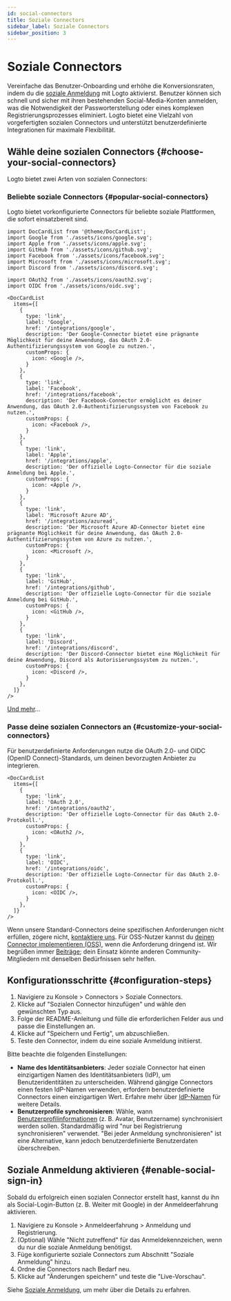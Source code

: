 ```yaml
---
id: social-connectors
title: Soziale Connectors
sidebar_label: Soziale Connectors
sidebar_position: 3
---
```


# Soziale Connectors

Vereinfache das Benutzer-Onboarding und erhöhe die Konversionsraten, indem du die [soziale Anmeldung](/end-user-flows/sign-up-and-sign-in/social-sign-in) mit Logto aktivierst. Benutzer können sich schnell und sicher mit ihren bestehenden Social-Media-Konten anmelden, was die Notwendigkeit der Passworterstellung oder eines komplexen Registrierungsprozesses eliminiert. Logto bietet eine Vielzahl von vorgefertigten sozialen Connectors und unterstützt benutzerdefinierte Integrationen für maximale Flexibilität.

## Wähle deine sozialen Connectors \{#choose-your-social-connectors}

Logto bietet zwei Arten von sozialen Connectors:

### Beliebte soziale Connectors \{#popular-social-connectors}

Logto bietet vorkonfigurierte Connectors für beliebte soziale Plattformen, die sofort einsatzbereit sind.

```mdx-code-block
import DocCardList from '@theme/DocCardList';
import Google from './assets/icons/google.svg';
import Apple from './assets/icons/apple.svg';
import GitHub from './assets/icons/github.svg';
import Facebook from './assets/icons/facebook.svg';
import Microsoft from './assets/icons/microsoft.svg';
import Discord from './assets/icons/discord.svg';

import OAuth2 from './assets/icons/oauth2.svg';
import OIDC from './assets/icons/oidc.svg';

<DocCardList
  items={[
    {
      type: 'link',
      label: 'Google',
      href: '/integrations/google',
      description: 'Der Google-Connector bietet eine prägnante Möglichkeit für deine Anwendung, das OAuth 2.0-Authentifizierungssystem von Google zu nutzen.',
      customProps: {
        icon: <Google />,
      }
    },
    {
      type: 'link',
      label: 'Facebook',
      href: '/integrations/facebook',
      description: 'Der Facebook-Connector ermöglicht es deiner Anwendung, das OAuth 2.0-Authentifizierungssystem von Facebook zu nutzen.',
      customProps: {
        icon: <Facebook />,
      }
    },
    {
      type: 'link',
      label: 'Apple',
      href: '/integrations/apple',
      description: 'Der offizielle Logto-Connector für die soziale Anmeldung bei Apple.',
      customProps: {
        icon: <Apple />,
      }
    },
    {
      type: 'link',
      label: 'Microsoft Azure AD',
      href: '/integrations/azuread',
      description: 'Der Microsoft Azure AD-Connector bietet eine prägnante Möglichkeit für deine Anwendung, das OAuth 2.0-Authentifizierungssystem von Azure zu nutzen.',
      customProps: {
        icon: <Microsoft />,
      }
    },
    {
      type: 'link',
      label: 'GitHub',
      href: '/integrations/github',
      description: 'Der offizielle Logto-Connector für die soziale Anmeldung bei GitHub.',
      customProps: {
        icon: <GitHub />,
      }
    },
    {
      type: 'link',
      label: 'Discord',
      href: '/integrations/discord',
      description: 'Der Discord-Connector bietet eine Möglichkeit für deine Anwendung, Discord als Autorisierungssystem zu nutzen.',
      customProps: {
        icon: <Discord />,
      }
    },
  ]}
/>
```

[Und mehr](/integrations)...

### Passe deine sozialen Connectors an \{#customize-your-social-connectors}

Für benutzerdefinierte Anforderungen nutze die OAuth 2.0- und OIDC (OpenID Connect)-Standards, um deinen bevorzugten Anbieter zu integrieren.

```mdx-code-block
<DocCardList
  items={[
    {
      type: 'link',
      label: 'OAuth 2.0',
      href: '/integrations/oauth2',
      description: 'Der offizielle Logto-Connector für das OAuth 2.0-Protokoll.',
      customProps: {
        icon: <OAuth2 />,
      }
    },
    {
      type: 'link',
      label: 'OIDC',
      href: '/integrations/oidc',
      description: 'Der offizielle Logto-Connector für das OAuth 2.0-Protokoll.',
      customProps: {
        icon: <OIDC />,
      }
    },
  ]}
/>
```

Wenn unsere Standard-Connectors deine spezifischen Anforderungen nicht erfüllen, zögere nicht, [kontaktiere uns](https://logto.productlane.com/roadmap). Für OSS-Nutzer kannst du [deinen Connector implementieren (OSS)](/logto-oss/develop-your-connector/implement-connectors#build-a-social-connector), wenn die Anforderung dringend ist. Wir begrüßen immer [Beiträge](/logto-oss/contribution); dein Einsatz könnte anderen Community-Mitgliedern mit denselben Bedürfnissen sehr helfen.

## Konfigurationsschritte \{#configuration-steps}

1. Navigiere zu <CloudLink to="/connectors/social">Konsole > Connectors > Soziale Connectors</CloudLink>.
2. Klicke auf "Sozialen Connector hinzufügen" und wähle den gewünschten Typ aus.
3. Folge der README-Anleitung und fülle die erforderlichen Felder aus und passe die Einstellungen an.
4. Klicke auf "Speichern und Fertig", um abzuschließen.
5. Teste den Connector, indem du eine soziale Anmeldung initiierst.

Bitte beachte die folgenden Einstellungen:

- **Name des Identitätsanbieters**: Jeder soziale Connector hat einen einzigartigen Namen des Identitätsanbieters (IdP), um Benutzeridentitäten zu unterscheiden. Während gängige Connectors einen festen IdP-Namen verwenden, erfordern benutzerdefinierte Connectors einen einzigartigen Wert. Erfahre mehr über [IdP-Namen](/connectors/connector-data-structure#target-identity-provider-name) für weitere Details.
- **Benutzerprofile synchronisieren**: Wähle, wann [Benutzerprofilinformationen](/user-management/user-data#social-identities) (z. B. Avatar, Benutzername) synchronisiert werden sollen. Standardmäßig wird "nur bei Registrierung synchronisieren" verwendet. "Bei jeder Anmeldung synchronisieren" ist eine Alternative, kann jedoch benutzerdefinierte Benutzerdaten überschreiben.

## Soziale Anmeldung aktivieren \{#enable-social-sign-in}

Sobald du erfolgreich einen sozialen Connector erstellt hast, kannst du ihn als Social-Login-Button (z. B. Weiter mit Google) in der Anmeldeerfahrung aktivieren.

1. Navigiere zu <CloudLink to="/sign-in-experience/sign-up-and-sign-in">Konsole > Anmeldeerfahrung > Anmeldung und Registrierung</CloudLink>.
2. (Optional) Wähle "Nicht zutreffend" für das Anmeldekennzeichen, wenn du nur die soziale Anmeldung benötigst.
3. Füge konfigurierte soziale Connectors zum Abschnitt "Soziale Anmeldung" hinzu.
4. Ordne die Connectors nach Bedarf neu.
5. Klicke auf "Änderungen speichern" und teste die "Live-Vorschau".

Siehe [Soziale Anmeldung](/end-user-flows/sign-up-and-sign-in/social-sign-in), um mehr über die Details zu erfahren.
